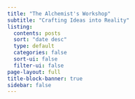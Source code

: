```yaml
---
title: "The Alchemist's Workshop"
subtitle: "Crafting Ideas into Reality"
listing:
  contents: posts
  sort: "date desc"
  type: default
  categories: false
  sort-ui: false
  filter-ui: false
page-layout: full
title-block-banner: true
sidebar: false
---
```



